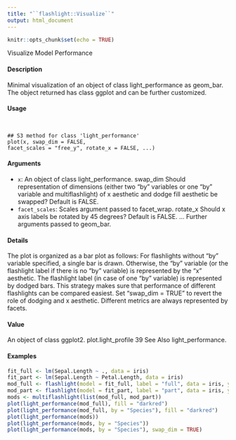 ```yaml
---
title: "``flashlight::Visualize``"
output: html_document
---
```


```r
knitr::opts_chunk$set(echo = TRUE)
```

Visualize Model Performance

#### Description

Minimal visualization of an object of class light_performance as geom_bar. The object returned
has class ggplot and can be further customized.

#### Usage
<pre><code>

## S3 method for class 'light_performance'
plot(x, swap_dim = FALSE,
facet_scales = "free_y", rotate_x = FALSE, ...)
</code></pre>

#### Arguments
* ``x``: An object of class light_performance.
swap_dim Should representation of dimensions (either two "by" variables or one "by" variable
and multiflashlight) of x aesthetic and dodge fill aesthetic be swapped?
Default is FALSE.
* ``facet_scales``: Scales argument passed to facet_wrap.
rotate_x Should x axis labels be rotated by 45 degrees? Default is FALSE.
... Further arguments passed to geom_bar.

#### Details

The plot is organized as a bar plot as follows: For flashlights without "by" variable specified, a single bar is drawn. Otherwise, the "by" variable (or the flashlight label if there is no "by" variable) is represented by the "x" aesthetic. The flashlight label (in case of one "by" variable) is represented
by dodged bars. This strategy makes sure that performance of different flashlights can be compared easiest. Set "swap_dim = TRUE" to revert the role of dodging and x aesthetic. Different metrics are
always represented by facets.

#### Value

An object of class ggplot2.
plot.light_profile 39
See Also
light_performance.

#### Examples
```r

fit_full <- lm(Sepal.Length ~ ., data = iris)
fit_part <- lm(Sepal.Length ~ Petal.Length, data = iris)
mod_full <- flashlight(model = fit_full, label = "full", data = iris, y = "Sepal.Length")
mod_part <- flashlight(model = fit_part, label = "part", data = iris, y = "Sepal.Length")
mods <- multiflashlight(list(mod_full, mod_part))
plot(light_performance(mod_full), fill = "darkred")
plot(light_performance(mod_full, by = "Species"), fill = "darkred")
plot(light_performance(mods))
plot(light_performance(mods, by = "Species"))
plot(light_performance(mods, by = "Species"), swap_dim = TRUE)
```
